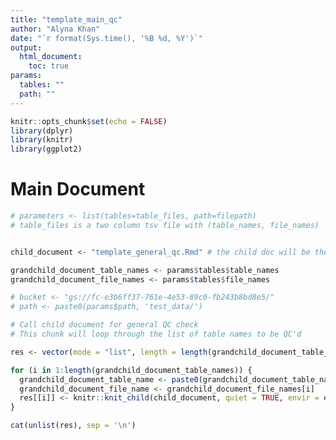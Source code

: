 ```yaml
---
title: "template_main_qc"
author: "Alyna Khan"
date: "`r format(Sys.time(), '%B %d, %Y')`"
output: 
  html_document:
    toc: true
params: 
  tables: ""
  path: ""
---
```


```r
knitr::opts_chunk$set(echo = FALSE)
library(dplyr)
library(knitr)
library(ggplot2)
```

# Main Document 

```r
# parameters <- list(tables=table_files, path=filepath)
# table_files is a two column tsv file with (table_names, file_names)


child_document <- "template_general_qc.Rmd" # the child doc will be the general qc Rmd

grandchild_document_table_names <- params$tables$table_names
grandchild_document_file_names <- params$tables$file_names

# bucket <- "gs://fc-e3b6ff37-761e-4e53-89c0-fb243b8bd8e5/"
# path <- paste0(params$path, 'test_data/') 
```

```r
# Call child document for general QC check 
# This chunk will loop through the list of table names to be QC'd 

res <- vector(mode = "list", length = length(grandchild_document_table_names))

for (i in 1:length(grandchild_document_table_names)) {
  grandchild_document_table_name <- paste0(grandchild_document_table_names[i], "_qc")
  grandchild_document_file_name <- grandchild_document_file_names[i]
  res[[i]] <- knitr::knit_child(child_document, quiet = TRUE, envir = environment())
}

cat(unlist(res), sep = '\n')
```